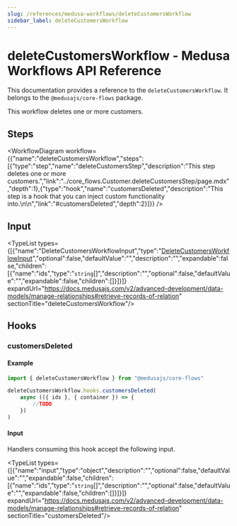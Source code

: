 ```yaml
---
slug: /references/medusa-workflows/deleteCustomersWorkflow
sidebar_label: deleteCustomersWorkflow
---
```



# deleteCustomersWorkflow - Medusa Workflows API Reference

This documentation provides a reference to the `deleteCustomersWorkflow`. It belongs to the `@medusajs/core-flows` package.

This workflow deletes one or more customers.

## Steps

<WorkflowDiagram workflow={{"name":"deleteCustomersWorkflow","steps":[{"type":"step","name":"deleteCustomersStep","description":"This step deletes one or more customers.","link":"../core_flows.Customer.deleteCustomersStep/page.mdx","depth":1},{"type":"hook","name":"customersDeleted","description":"This step is a hook that you can inject custom functionality into.\n\n","link":"#customersDeleted","depth":2}]}} />

## Input

<TypeList types={[{"name":"DeleteCustomersWorkflowInput","type":"[DeleteCustomersWorkflowInput](../../../types/core_flows.DeleteCustomersWorkflowInput/page.mdx)","optional":false,"defaultValue":"","description":"","expandable":false,"children":[{"name":"ids","type":"`string`[]","description":"","optional":false,"defaultValue":"","expandable":false,"children":[]}]}]} expandUrl="https://docs.medusajs.com/v2/advanced-development/data-models/manage-relationships#retrieve-records-of-relation" sectionTitle="deleteCustomersWorkflow"/>

## Hooks

### customersDeleted

#### Example

```ts
import { deleteCustomersWorkflow } from "@medusajs/core-flows"

deleteCustomersWorkflow.hooks.customersDeleted(
	async (({ ids }, { container }) => {
		//TODO
	})
)
```

#### Input

Handlers consuming this hook accept the following input.

<TypeList types={[{"name":"input","type":"object","description":"","optional":false,"defaultValue":"","expandable":false,"children":[{"name":"ids","type":"`string`[]","description":"","optional":false,"defaultValue":"","expandable":false,"children":[]}]}]} expandUrl="https://docs.medusajs.com/v2/advanced-development/data-models/manage-relationships#retrieve-records-of-relation" sectionTitle="customersDeleted"/>

